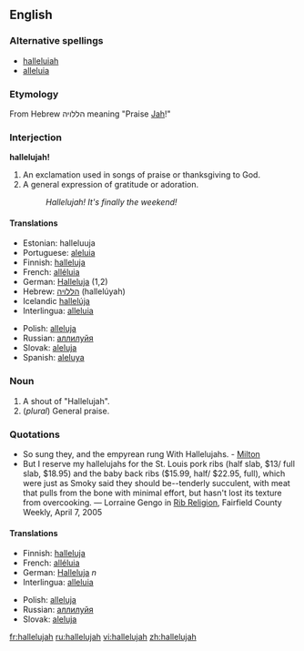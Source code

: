 ==English==

===Alternative spellings===
*[[halleluiah]]<!--I don't know this one...--><!-- It's older, I think, and more phonetic --dmh -->
*[[alleluia]]

===Etymology===
From Hebrew הללויה meaning "Praise [[Jah]]!"

===Interjection===
'''hallelujah!'''
# An exclamation used in songs of praise or thanksgiving to God.
# A general expression of gratitude or adoration.
#: ''Hallelujah!  It's finally the weekend!''

<!-- originally fi fr ia sk were under a "noun and interjection" heading, please make any corrections -->
====Translations====
{{top}}
*Estonian: halleluuja
*Portuguese: [[aleluia]]
*Finnish: [[halleluja]]
*French: [[alléluia]]
*German: [[Halleluja]] (1,2)
*Hebrew: [[הללויה]] (hallelúyah)
*Icelandic [[hallelúja]]
*Interlingua: [[alleluia#Interlingua|alleluia]]
{{mid}}
*Polish: [[alleluja]]
*Russian: [[аллилуйя]]
*Slovak: [[aleluja]]
*Spanish: [[aleluya]]
{{bottom}}

===Noun===
{{en-noun}}

# A shout of "Hallelujah".
# (''plural'') General praise.

===Quotations===
*So sung they, and the empyrean rung With Hallelujahs. - [[Milton]]
*But I reserve my hallelujahs for the St. Louis pork ribs (half slab, $13/ full slab, $18.95) and the baby back ribs ($15.99, half/ $22.95, full), which were just as Smoky said they should be--tenderly succulent, with meat that pulls from the bone with minimal effort, but hasn't lost its texture from overcooking. &mdash; Lorraine Gengo in [http://www.fairfieldweekly.com/gbase/Dining/content?oid=oid:106817 Rib Religion], Fairfield County Weekly, April 7, 2005

<!-- originally fi fr ia sk were under a "noun and interjection" heading, please make any corrections -->
====Translations====
{{rfc-trans}}
{{top}}
*Finnish: [[halleluja]]
*French: [[alléluia]]
*German: [[Halleluja]] ''n''
*Interlingua: [[alleluia#Interlingua|alleluia]]
{{mid}}
*Polish: [[alleluja]]
*Russian: [[аллилуйя]]
*Slovak: [[aleluja]]
{{bottom}}

[[fr:hallelujah]]
[[ru:hallelujah]]
[[vi:hallelujah]]
[[zh:hallelujah]]